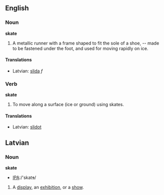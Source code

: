 ==English==

===Noun===

'''skate'''

#A metallic runner with a frame shaped to fit the sole of a shoe, -- made to be fastened under the foot, and used for moving rapidly on ice.

====Translations====
*Latvian: [[slida]] ''f''

===Verb===
'''skate'''
#To move along a surface (ice or ground) using skates.

====Translations====
*Latvian: [[slidot]]


==Latvian==

===Noun===

'''skate'''
*[[Pronunciation guide|IPA]]:/'skatɘ/

#A [[display]], an [[exhibition]], or a [[show]].
